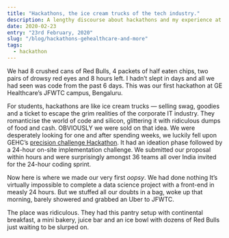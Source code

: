 ---
title: "Hackathons, the ice cream trucks of the tech industry."
description: A lengthy discourse about hackathons and my experience at GE Healthcare's precision challenge 2019. 
date: 2020-02-23
entry: "23rd February, 2020"
slug: "/blog/hackathons-gehealthcare-and-more"
tags:
  - hackathon
---

We had 8 crushed cans of Red Bulls, 4 packets of half eaten chips, two pairs of drowsy red eyes and 8 hours left. I hadn’t slept in days and all we had seen was code from the past 6 days. This was our first hackathon at GE Healthcare’s JFWTC campus, Bengaluru. 

For students, hackathons are like ice cream trucks — selling swag, goodies and a ticket to escape the grim realities of the corporate IT industry. They romanticise the world of code and silicon, glittering it with ridiculous dumps of food and cash. OBVIOUSLY we were sold on that idea. We were desperately looking for one and after spending weeks, we luckily fell upon GEHC’s <a href="https://www.youtube.com/watch?v=dvWekOpNp0s" target="_blank">precision challenge Hackathon</a>. It had an ideation phase followed by a 24-hour on-site implementation challenge. We submitted our proposal within hours and were surprisingly amongst 36 teams all over India invited for the 24-hour coding sprint. 

Now here is where we made our very first *oopsy*. We had done nothing 
It’s virtually impossible to complete a data science project with a front-end in measly 24 hours. But we stuffed all our doubts in a bag, woke up that morning, barely showered and grabbed an Uber to JFWTC. 

The place was ridiculous. They had this pantry setup with continental breakfast, a mini bakery, juice bar and an ice bowl with dozens of Red Bulls just waiting to be slurped on.